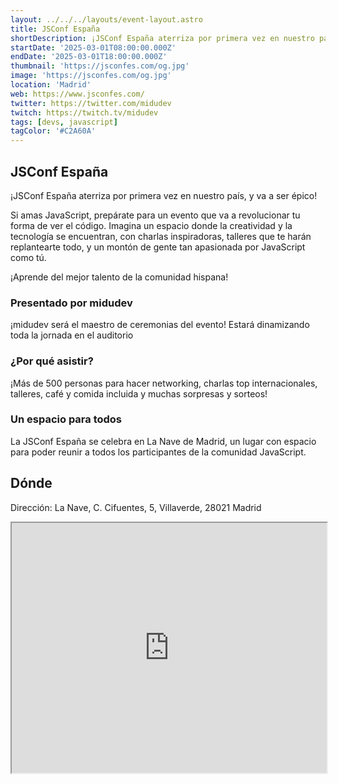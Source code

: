 ```yaml
---
layout: ../../../layouts/event-layout.astro
title: JSConf España
shortDescription: ¡JSConf España aterriza por primera vez en nuestro país, y va a ser épico! Si amas JavaScript, prepárate para un evento que va a revolucionar tu forma de ver el código.
startDate: '2025-03-01T08:00:00.000Z'
endDate: '2025-03-01T18:00:00.000Z'
thumbnail: 'https://jsconfes.com/og.jpg'
image: 'https://jsconfes.com/og.jpg'
location: 'Madrid'
web: https://www.jsconfes.com/
twitter: https://twitter.com/midudev
twitch: https://twitch.tv/midudev
tags: [devs, javascript]
tagColor: '#C2A60A'
---
```


## JSConf España

¡JSConf España aterriza por primera vez en nuestro país, y va a ser épico!

Si amas JavaScript, prepárate para un evento que va a revolucionar tu forma de ver el código. Imagina un espacio donde la creatividad y la tecnología se encuentran, con charlas inspiradoras, talleres que te harán replantearte todo, y un montón de gente tan apasionada por JavaScript como tú.

¡Aprende del mejor talento de la comunidad hispana!

### Presentado por midudev

¡midudev será el maestro de ceremonias del evento! Estará dinamizando toda la jornada en el auditorio

### ¿Por qué asistir?

¡Más de 500 personas para hacer networking, charlas top internacionales, talleres, café y comida incluida y muchas sorpresas y sorteos!

### Un espacio para todos

La JSConf España se celebra en La Nave de Madrid, un lugar con espacio para poder reunir a todos los participantes de la comunidad JavaScript.

## Dónde

Dirección: La Nave, C. Cifuentes, 5, Villaverde, 28021 Madrid

<iframe
  style="width: 100%; height: 400px;"
  height="400"
  allowfullscreen=""
  loading="lazy"
  referrerpolicy="no-referrer-when-downgrade"
  src="https://www.google.com/maps/embed?pb=!1m18!1m12!1m3!1d6081.526521926016!2d-3.695997100000001!3d40.3475974!2m3!1f0!2f0!3f0!3m2!1i1024!2i768!4f13.1!3m3!1m2!1s0xd4226dc6a64c46b%3A0x23e1b239d4aea935!2sLa%20Nave!5e0!3m2!1ses!2ses!4v1726205701374!5m2!1ses!2ses"
  aria-label="La Nave, C. Cifuentes, 5, Villaverde, 28021 Madrid"
></iframe>
